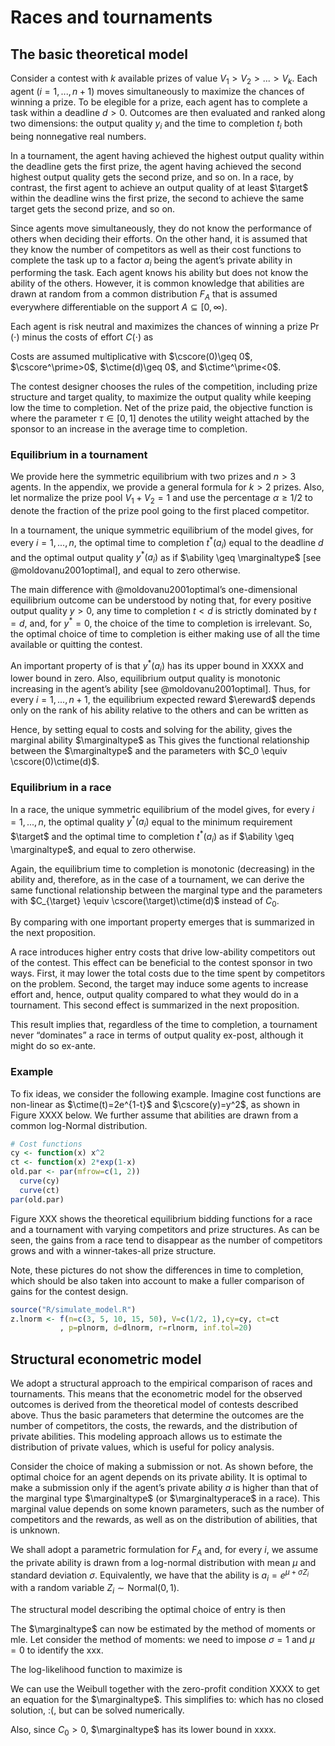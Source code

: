 
Races and tournaments
============================

\input{definitions.txt}

The basic theoretical model
----------------------------

Consider a contest with $k$ available prizes of value $V_1 > V_2 > ... > V_k$. Each agent ($i=1, ..., n+1$) moves simultaneously to maximize the chances of winning a prize. To be elegible for a prize, each agent has to complete a task within a deadline $d>0$. Outcomes are then evaluated and ranked along two dimensions: the output quality $y_i$ and the time to completion $t_i$ both being nonnegative real numbers.

In a tournament, the agent having achieved the highest output quality within the deadline gets the first prize, the agent having achieved the second highest output quality gets the second prize, and so on. In a race, by contrast, the first agent to achieve an output quality of at least $\target$ within the deadline wins the first prize, the second to achieve the same target gets the second prize, and so on. 
<!-- Formally, let $y_{r:n+1}$ denote the $r$'th order statistic of the $y_i$'s (the $r$'th smallest quality). Then, in a tournament, the $j$'th prize goes to the agent whose output quality equals the $(n+2-j)$'th order statistic. Similarly, let $t_{r:n+1}$ denote the $r$'th order statistic of the $t_i$'s, then, in a race, the $j$'th prize goes to the agent whose time to achieve the target equals the $j$'th order statistic. -->

Since agents move simultaneously, they do not know the performance of others when deciding their efforts. On the other hand, it is assumed that they know the number of competitors as well as their cost functions to complete the task up to a factor $a_i$ being the agent's private ability in performing the task. Each agent knows his ability but does not know the ability of the others. However, it is common knowledge that abilities are drawn at random from a common distribution $F_A$ that is assumed everywhere differentiable on the support $A\subseteq [0, \infty)$. 

Each agent is risk neutral and maximizes the chances of winning a prize $\Pr(\cdot)$ minus the costs of effort $C(\cdot)$ as
\begin{equation}
  \begin{array}{ll}
    \mbox{maximize} & \sum_{j=1}^k \Pr(\text{ranked $j$'th}) V_j  - C(y_i, t_i, a_i).
  \end{array}
\end{equation}

Costs are assumed multiplicative
\begin{equation}
  C(y_i, t_i, a_i) = \cscore (y) \cdot \ctime (t)  \cdot a_i^{-1}
\end{equation}
with $\cscore(0)\geq 0$, $\cscore^\prime>0$, $\ctime(d)\geq 0$, and $\ctime^\prime<0$.


The contest designer chooses the rules of the competition, including prize structure and target quality,  to maximize the output quality while keeping low the time to completion. Net of the prize paid, the objective function is
\begin{equation}
  \begin{array}{ll}
    \mbox{maximize} & \int_{0}^{\infty} {y^*(a)} dF_A(a)   -  \tau \int_{0}^{\infty} {t^*(a)} dF_A(a)
  \end{array}
\end{equation}
where the parameter $\tau \in[0,1]$ denotes the utility weight attached by the sponsor to an increase in the average time to completion. 

### Equilibrium in a tournament

We provide here the symmetric equilibrium with two prizes and $n>3$ agents. In the appendix, we provide a general formula for $k>2$ prizes. Also, let normalize the prize pool $V_1+V_2=1$ and use the percentage $\alpha\geq1/2$ to denote the fraction of the prize pool going to the first placed competitor.

In a tournament, the unique symmetric equilibrium of the model gives, for every $i=1, ..., n$, the optimal time to completion $t^*(a_i)$ equal to the deadline $d$ and the optimal output quality $y^*(a_i)$ as
\begin{equation}
  \label{eq: optimal bid tournament}
  y^*(a_i) =  \cscore^{-1}\left[\cscore(0) + \frac{1}{\ctime(d)}\left(\alpha \int_{a_i}^{\infty} ... dz   + (1-\alpha) \int_{a_i}^{\infty} ...  dz\right)\right]
\end{equation}
if $\ability \geq \marginaltype$ [see @moldovanu2001optimal], and equal to zero otherwise. 

The main difference with @moldovanu2001optimal's one-dimensional equilibrium outcome can be understood by noting that, for every positive output quality $y>0$, any time to completion $t<d$ is strictly dominated by $t=d$, and, for $y^*=0$, the choice of the time to completion is irrelevant. So, the optimal choice of time to completion is either making use of all the time available or quitting the contest.

An important property of \eqref{eq: optimal bid tournament} is that $y^*(a_i)$ has its upper bound in  XXXX and lower bound in zero. Also, equilibrium output quality is monotonic increasing in the agent's ability [see @moldovanu2001optimal]. Thus, for every $i=1, ..., n+1$, the equilibrium expected reward $\ereward$ depends only on the rank of his ability relative to the others and can be written as
\begin{equation}
  \label{eq: expected payoffs tournament}
  \ereward \equiv \alpha F_A(a_i)^n  + (1-\alpha) n [1- F_A(a_i)] F_A(a_i)^{n-1}
\end{equation}

Hence, by setting \eqref{eq: expected payoffs tournament} equal to costs and solving for the ability, gives the marginal ability $\marginaltype$ as
\begin{equation}
  \marginaltype = \sup \{a\in A: \ereward  - C(0, d, a) = 0  \}.
\end{equation}
This gives the functional relationship between the $\marginaltype$ and the parameters
\begin{equation}
  \label{eq: marginal type}
  \marginaltype = h(n, \alpha, F_A, C_0)
\end{equation}
with $C_0 \equiv \cscore(0)\ctime(d)$.

### Equilibrium in a race

In a race, the unique symmetric equilibrium of the model gives, for every $i=1, ..., n$, the optimal quality $y^*(a_i)$ equal to the minimum requirement $\target$ and the optimal time to completion $t^*(a_i)$ as
\begin{equation}
  \label{eq: optimal time race}
  t^*(a_i) =  \ctime^{-1}\left[\ctime(d) + \frac{1}{\cscore(0)}\left(\alpha \int_{a_i}^{\infty} ... dz   + (1-\alpha) \int_{a_i}^{\infty} ...  dz\right)\right]
\end{equation}
if $\ability \geq \marginaltype$, and equal to zero otherwise. 

Again, the equilibrium time to completion is monotonic (decreasing) in the ability and,  therefore, as in the case of a tournament, we can derive the same functional relationship between the marginal type and the parameters
\begin{equation}
  \label{eq: marginal type race}
  \marginaltyperace = h(n, \alpha, F_A, C_{\target})
\end{equation}
with $C_{\target} \equiv \cscore(\target)\ctime(d)$ instead of $C_0$.

By comparing \eqref{eq: marginal type} with \eqref{eq: marginal type race} one important property emerges that is summarized in the next proposition.

\begin{proposition}
All else equal, participation is higher in a tournament compared to a race. 
\end{proposition}

A race introduces higher entry costs that drive low-ability competitors out of the contest. This effect can be beneficial to the contest sponsor in two ways. First, it may lower the total costs due to the time spent by competitors on the problem.  Second, the target may induce some agents to increase effort and, hence, output quality compared to what they would do in a tournament. This second effect is summarized in the next proposition. 

\begin{proposition}
All else equal, there always exists a subset of types $\tilde A\subset A$ for which the output quality is higher in a race compared to a tournament. 
\end{proposition}

This result implies that, regardless of the time to completion, a tournament never  "dominates" a race in terms of output quality ex-post, although it might do so ex-ante. 



### Example

To fix ideas, we consider the following example. Imagine cost functions are non-linear as $\ctime(t)=2e^{1-t}$ and $\cscore(y)=y^2$, as shown in Figure XXXX below. We further assume that abilities are drawn from a common log-Normal distribution.
  
```r

# Cost functions
cy <- function(x) x^2
ct <- function(x) 2*exp(1-x)
old.par <- par(mfrow=c(1, 2))
  curve(cy)
  curve(ct)
par(old.par)
```


Figure XXX shows the theoretical equilibrium bidding functions for a race and a tournament with varying competitors and prize structures. As can be seen, the gains from a race tend to disappear as the number of competitors grows and with a winner-takes-all prize structure. 

Note, these pictures do not show the differences in time to completion, which should be also taken into account to make a fuller comparison of gains for the contest design.

```r

source("R/simulate_model.R")
z.lnorm <- f(n=c(3, 5, 10, 15, 50), V=c(1/2, 1),cy=cy, ct=ct
           , p=plnorm, d=dlnorm, r=rlnorm, inf.tol=20)
```



Structural econometric model
-----------------------------

We adopt a structural approach to the empirical comparison of races and tournaments.  This means that the econometric model for the observed outcomes is derived from the theoretical model of contests described above. Thus the basic parameters that determine the outcomes are the number of competitors, the costs, the rewards, and the distribution of private abilities. This modeling approach allows us to estimate the distribution of private values, which is useful for policy analysis. 

Consider the choice of making a submission or not.  As shown before, the optimal choice for an agent depends on its private ability. It is optimal to make a submission only if the agent's private ability $a$ is higher than that of the marginal type $\marginaltype$ (or $\marginaltyperace$ in a race). This marginal value depends on some known parameters, such as the number of competitors and the rewards, as well as on the distribution of abilities, that is unknown. 

We shall adopt a parametric formulation for $F_A$ and, for every $i$, we assume the private ability is drawn from a log-normal distribution with mean $\mu$ and standard deviation $\sigma$. Equivalently, we have that the ability is $a_i = e^{\mu + \sigma Z_i}$ with a random variable $Z_i\sim \text{Normal}(0, 1)$. 

The structural model describing the optimal choice of entry is then 
\begin{equation}
\Pr(a_i > \marginaltype)
  = \Pr(e^{\mu + \sigma Z_i} > \marginaltype) 
  = \Pr(Z_i > \frac{\marginaltype - \mu}{\sigma})
  = \Phi\left(\frac{\mu-\log(\marginaltype)}{\sigma}\right).
\end{equation}

The $\marginaltype$ can now be estimated by the method of moments or mle. Let consider the method of moments: 
\begin{equation}
  \hat p = n \Phi\left(\frac{\mu-\log(\marginaltype)}{\sigma}\right)
\end{equation}
we need to impose $\sigma=1$ and $\mu=0$ to identify the xxx. 


The log-likelihood function to maximize is
\begin{equation}
  ll = \sum_{i=1}^n  
    y_i \log(e^{-\marginaltype^\lambda}) + 
    (1 - y_i) \log(1-e^{-\marginaltype^\lambda}).
\end{equation}

We can use the Weibull together with the zero-profit condition XXXX to get an equation for the $\marginaltype$. 
\begin{equation}
  \alpha e^{n \marginaltype^k}  + (1-\alpha) n [1- e^{n \marginaltype^k}] e^{(n-1) \marginaltype^k}  - C_0  \marginaltype^{-1} = 0. 
\end{equation}
This simplifies to:
\begin{equation}
\marginaltype e^{(n-1)\marginaltype^\lambda} \left[ \alpha  e^{\marginaltype^\lambda} + (1-\alpha) n (1- e^{n \marginaltype^\lambda})\right] = C_0
\end{equation}
which has no closed solution, :(, but can be solved numerically. 

Also, since $C_0>0$, $\marginaltype$ has its lower bound in xxxx. 
